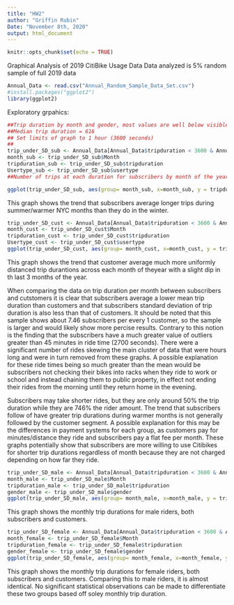 ```yaml
---
title: "HW2"
author: "Griffin Rubin"
Date: "November 8th, 2020"
output: html_document
---
```


```r
knitr::opts_chunk$set(echo = TRUE)
```

Graphical Analysis of 2019 CitiBike Usage Data
Data analyzed is 5% random sample of full 2019 data

```r
Annual_Data <- read.csv("Annual_Random_Sample_Data_Set.csv")
#install.packages("ggplot2")
library(ggplot2)
```
Exploratory grpahics:
```r
##Trip duration by month and gender, most values are well below visible values so more zoomed graph is neccessary
##Median trip duration = 616
## Set limits of graph to 1 hour (3600 seconds)
## 
trip_under_SD_sub <- Annual_Data[Annual_Data$tripduration < 3600 & Annual_Data$usertype <= "Subscriber",]
month_sub <- trip_under_SD_sub$Month
tripduration_sub <- trip_under_SD_sub$tripduration
Usertype_sub <- trip_under_SD_sub$usertype
##Number of trips at each duration for subscribers by month of the year
```


```r
ggplot(trip_under_SD_sub, aes(group= month_sub, x=month_sub, y = tripduration_sub)) + geom_boxplot()
```

This graph shows the trend that subscribers average longer trips during summer/warmer NYC months than they do in the winter.


```r
trip_under_SD_cust <- Annual_Data[Annual_Data$tripduration < 3600 & Annual_Data$usertype <= "Customer",]
month_cust <- trip_under_SD_cust$Month
tripduration_cust <- trip_under_SD_cust$tripduration
Usertype_cust <- trip_under_SD_cust$usertype
ggplot(trip_under_SD_cust, aes(group= month_cust, x=month_cust, y = tripduration_cust)) + geom_boxplot()
```

This graph shows the trend that customer average much more uniformly distanced trip durantions across each month of theyear with a slight dip in th last 3 months of the year. 

When comparing the data on trip duration per month between subscribers and cutstomers it is clear that subscribers average a lower mean trip duration than customers and that subscribers standard deviation of trip duration is also less than that of customers. It should be noted that this sample shows about 7.46 subscribers per every 1 customer, so the sample is larger and would likely show more percise results. Contrary to this notion is the finding that the subscribers have a much greater value of outliers greater than 45 minutes in ride time (2700 seconds). There were a significant number of rides skewing the main cluster of data that were hours long and were in turn removed from these graphs. A possible explanation for these ride times being so much greater than the mean would be subscribers not checking their bikes into racks when they ride to work or school and instead chaining them to public property, in effect not ending their rides from the morning until they return home in the evening. 

Subscribers may take shorter rides, but they are only around 50% the trip duration while they are 746% the rider amount. The trend that subscribers follow of have greater trip durations during warmer months is not generally followed by the customer segment. A possible explanation for this may be the differences in payment systems for each group, as customers pay for minutes/distance they ride and subscribers pay a flat fee per month. These graphs potentially show that subscribers are more willing to use Citibikes for shorter trip durations regardless of month because they are not charged depending on how far they ride. 
```r
trip_under_SD_male <- Annual_Data[Annual_Data$tripduration < 3600 & Annual_Data$gender <= "1",]
month_male <- trip_under_SD_male$Month
tripduration_male <- trip_under_SD_male$tripduration
gender_male <- trip_under_SD_male$gender
ggplot(trip_under_SD_male, aes(group= month_male, x=month_male, y = tripduration_male)) + geom_boxplot()
```

This graph shows the monthly trip durations for male riders, both subscribers and customers.

```r
trip_under_SD_female <- Annual_Data[Annual_Data$tripduration < 3600 & Annual_Data$gender <= "2",]
month_female <- trip_under_SD_female$Month
tripduration_female <- trip_under_SD_female$tripduration
gender_female <- trip_under_SD_female$gender
ggplot(trip_under_SD_female, aes(group= month_female, x=month_female, y = tripduration_female)) + geom_boxplot()
```

This graph shows the monthly trip durations for female riders, both subscribers and customers. Comparing this to male riders, it is almost identical. No significant statistical observations can be made to differentiate these two groups based off soley monthly trip duration. 

